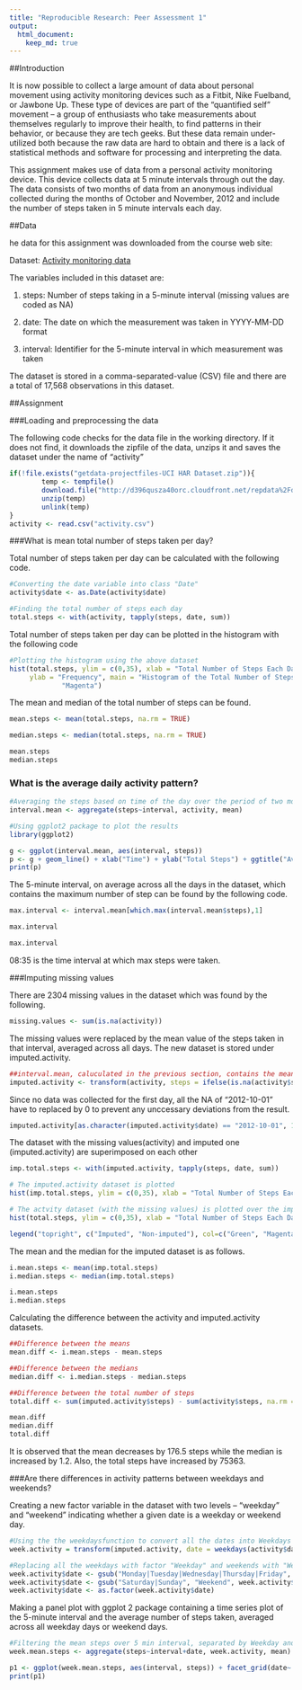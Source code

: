 ```yaml
---
title: "Reproducible Research: Peer Assessment 1"
output: 
  html_document:
    keep_md: true
---
```


##Introduction

It is now possible to collect a large amount of data about personal movement using activity monitoring devices such as a Fitbit, Nike Fuelband, or Jawbone Up. These type of devices are part of the "quantified self" movement -- a group of enthusiasts who take measurements about themselves regularly to improve their health, to find patterns in their behavior, or because they are tech geeks. But these data remain under-utilized both because the raw data are hard to obtain and there is a lack of statistical methods and software for processing and interpreting the data.

This assignment makes use of data from a personal activity monitoring device. This device collects data at 5 minute intervals through out the day. The data consists of two months of data from an anonymous individual collected during the months of October and November, 2012 and include the number of steps taken in 5 minute intervals each day.

##Data

he data for this assignment was downloaded from the course web site:

Dataset: [Activity monitoring data](https://d396qusza40orc.cloudfront.net/repdata%2Fdata%2Factivity.zip)

The variables included in this dataset are:

  1. steps: Number of steps taking in a 5-minute interval (missing values are coded as NA)

  2. date: The date on which the measurement was taken in YYYY-MM-DD format

  3. interval: Identifier for the 5-minute interval in which measurement was taken

The dataset is stored in a comma-separated-value (CSV) file and there are a total of 17,568 observations in this dataset.

##Assignment

###Loading and preprocessing the data

The following code checks for the data file in the working directory. If it does not find, it downloads the zipfile of the data, unzips it and saves the dataset under the name of "activity"

```r
if(!file.exists("getdata-projectfiles-UCI HAR Dataset.zip")){
        temp <- tempfile()
        download.file("http://d396qusza40orc.cloudfront.net/repdata%2Fdata%2Factivity.zip",temp)
        unzip(temp)
        unlink(temp)
}
activity <- read.csv("activity.csv")

```

###What is mean total number of steps taken per day?

Total number of steps taken per day can be calculated with the following code.

```r
#Converting the date variable into class "Date"
activity$date <- as.Date(activity$date)

#Finding the total number of steps each day
total.steps <- with(activity, tapply(steps, date, sum))

```


Total number of steps taken per day can be plotted in the histogram with the following code

```r

#Plotting the histogram using the above dataset
hist(total.steps, ylim = c(0,35), xlab = "Total Number of Steps Each Day", 
     ylab = "Frequency", main = "Histogram of the Total Number of Steps Taken Each Day", col = 
             "Magenta") 
```

The mean and median of the total number of steps can be found.

```r

mean.steps <- mean(total.steps, na.rm = TRUE)

median.steps <- median(total.steps, na.rm = TRUE)
```
```r
mean.steps
median.steps
```


### What is the average daily activity pattern?


```r

#Averaging the steps based on time of the day over the period of two months
interval.mean <- aggregate(steps~interval, activity, mean)

#Using ggplot2 package to plot the results
library(ggplot2)

g <- ggplot(interval.mean, aes(interval, steps))
p <- g + geom_line() + xlab("Time") + ylab("Total Steps") + ggtitle("Average number of steps taken throughout the day")
print(p)
```

The 5-minute interval, on average across all the days in the dataset, which contains the maximum number of step can be found by the following code.

```r

max.interval <- interval.mean[which.max(interval.mean$steps),1]
```
```r
max.interval
```
```r
max.interval
```

08:35 is the time interval at which max steps were taken.

###Imputing missing values

There are 2304 missing values in the dataset which was found by the following.

``` r
missing.values <- sum(is.na(activity))
```

The missing values were replaced by the mean value of the steps taken in that interval, averaged across all days. The new dataset is stored under imputed.activity.

```r
##interval.mean, caluculated in the previous section, contains the mean values needed to replace the missing values
imputed.activity <- transform(activity, steps = ifelse(is.na(activity$steps), interval.mean$steps[match(activity$interval, interval.mean$interval)], activity$steps))
```

Since no data was collected for the first day, all the NA of "2012-10-01" have to replaced by 0 to prevent any unccessary deviations from the result.

```r

imputed.activity[as.character(imputed.activity$date) == "2012-10-01", 1] <- 0

```

The dataset with the missing values(activity) and imputed one (imputed.activity) are superimposed on each other

```r

imp.total.steps <- with(imputed.activity, tapply(steps, date, sum))

# The imputed.activity dataset is plotted
hist(imp.total.steps, ylim = c(0,35), xlab = "Total Number of Steps Each Day", ylab = "Frequency", main = "Histogram of the Total Number of Steps Taken Each Day", col = "Green")

# The actvity dataset (with the missing values) is plotted over the imputed.activity
hist(total.steps, ylim = c(0,35), xlab = "Total Number of Steps Each Day", ylab = "Frequency", col = "Magenta", add=TRUE)

legend("topright", c("Imputed", "Non-imputed"), col=c("Green", "Magenta"), lwd=6)

```

The mean and the median for the imputed dataset is as follows.

```r
i.mean.steps <- mean(imp.total.steps)
i.median.steps <- median(imp.total.steps)
```
```r
i.mean.steps
i.median.steps
```

Calculating the difference between the activity and imputed.activity datasets.

```r

##Difference between the means
mean.diff <- i.mean.steps - mean.steps

##Difference between the medians
median.diff <- i.median.steps - median.steps

##Difference between the total number of steps
total.diff <- sum(imputed.activity$steps) - sum(activity$steps, na.rm = T) 
```
```r
mean.diff
median.diff
total.diff
```

It is observed that the mean decreases by 176.5 steps while the median is increased by 1.2. Also, the total steps have increased by 75363.

###Are there differences in activity patterns between weekdays and weekends?

Creating a new factor variable in the dataset with two levels – “weekday” and “weekend” indicating whether a given date is a weekday or weekend day.

```r
#Using the the weekdaysfunction to convert all the dates into Weekdays and storing the dataset under week.activity
week.activity = transform(imputed.activity, date = weekdays(activity$date, abbreviate = FALSE))

#Replacing all the weekdays with factor "Weekday" and weekends with "Weekend"
week.activity$date <- gsub("Monday|Tuesday|Wednesday|Thursday|Friday", "Weekday", week.activity$date)
week.activity$date <- gsub("Saturday|Sunday", "Weekend", week.activity$date)
week.activity$date <- as.factor(week.activity$date)
```

Making a panel plot with ggplot 2 package containing a time series plot of the 5-minute interval and the average number of steps taken, averaged across all weekday days or weekend days.


```r
#Filtering the mean steps over 5 min interval, separated by Weekday and Weekend factor variables
week.mean.steps <- aggregate(steps~interval+date, week.activity, mean)

p1 <- ggplot(week.mean.steps, aes(interval, steps)) + facet_grid(date~.) + geom_line()  + xlab("Time") + ylab("Total Steps")
print(p1)
```


